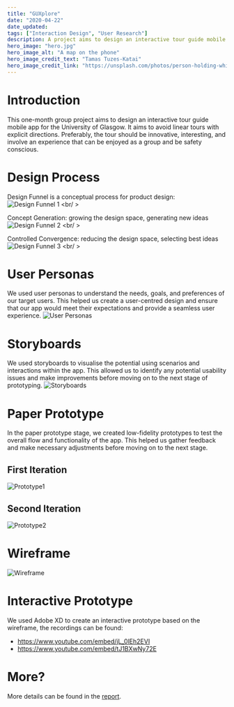 ```yaml
---
title: "GUXplore"
date: "2020-04-22"
date_updated: 
tags: ["Interaction Design", "User Research"]
description: A project aims to design an interactive tour guide mobile app for University of Glasgow
hero_image: "hero.jpg"
hero_image_alt: "A map on the phone"
hero_image_credit_text: "Tamas Tuzes-Katai"
hero_image_credit_link: "https://unsplash.com/photos/person-holding-white-iphone-5-c-rEn-AdBr3Ig"
---
```





# Introduction
This one-month group project aims to design an interactive tour guide mobile app for the University of Glasgow. It aims to avoid linear tours with explicit directions. Preferably, the tour should be innovative, interesting, and involve an experience that can be enjoyed as a group and be safety conscious.

# Design Process
Design Funnel is a conceptual process for product design:
<img src={DesignFunnel1} alt="Design Funnel 1" />
<br/ >

Concept Generation: growing the design space, generating new ideas
<img src={DesignFunnel2} alt="Design Funnel 2" />
<br/ >

Controlled Convergence: reducing the design space, selecting best ideas
<img src={DesignFunnel3} alt="Design Funnel 3" />
<br/ >

# User Personas
We used user personas to understand the needs, goals, and preferences of our target users. This helped us create a user-centred design and ensure that our app would meet their expectations and provide a seamless user experience.
<img src={UserPersonas} alt="User Personas" />


# Storyboards
We used storyboards to visualise the potential using scenarios and interactions within the app. This allowed us to identify any potential usability issues and make improvements before moving on to the next stage of prototyping.
<img src={Storyboards} alt="Storyboards" />


# Paper Prototype
In the paper prototype stage, we created low-fidelity prototypes to test the overall flow and functionality of the app. This helped us gather feedback and make necessary adjustments before moving on to the next stage.
## First Iteration
<img src={Prototype1} alt="Prototype1" />

## Second Iteration
<img src={Prototype2} alt="Prototype2" />


# Wireframe
<img src={Wireframe1} alt="Wireframe" />

# Interactive Prototype
We used Adobe XD to create an interactive prototype based on the wireframe, the recordings can be found:
- https://www.youtube.com/embed/jL_0lEh2EVI
- https://www.youtube.com/embed/tJ1BXwNy72E


# More?
More details can be found in the [report](https://1drv.ms/b/s!AijWUiEuvkmZhf1q8xXbSX5jfrVEzA?e=YF2xyh).